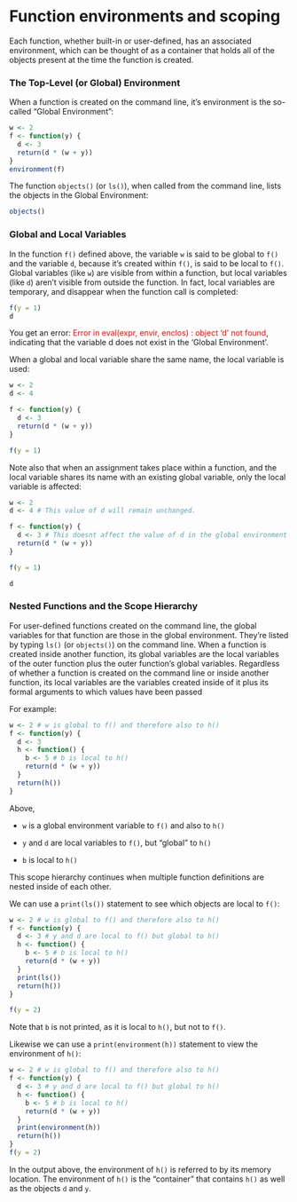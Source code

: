 # Function environments and scoping

Each function, whether built-in or user-defined, has an associated environment, which can be thought of as a container that holds all of the objects present at the time the function is created.

### The Top-Level (or Global) Environment

When a function is created on the command line, it's environment is the so-called "Global Environment":

```r
w <- 2
f <- function(y) {
  d <- 3
  return(d * (w + y))
}
environment(f)
```

The function `objects()` (or `ls()`), when called from the command line, lists the objects in the Global Environment:

```r
objects()
```

### Global and Local Variables

In the function `f()` defined above, the variable `w` is said to be global to `f()` and the variable `d`, because it's created within `f()`, is said to be local to `f()`. Global variables (like `w`) are visible from within a function, but local variables (like `d`) aren't visible from outside the function. In fact, local variables are temporary, and disappear when the function call is completed:

```r
f(y = 1)
d
```

You get an error: [Error in eval(expr, envir, enclos) : object 'd' not found]{style="color: red"}, indicating that the variable d does not exist in the 'Global Environment'.

When a global and local variable share the same name, the local variable is used:

```r
w <- 2
d <- 4

f <- function(y) {
  d <- 3
  return(d * (w + y))
}

f(y = 1)
```

Note also that when an assignment takes place within a function, and the local variable shares its name with an existing global variable, only the local variable is affected:

```r
w <- 2
d <- 4 # This value of d will remain unchanged.

f <- function(y) {
  d <- 3 # This doesnt affect the value of d in the global environment
  return(d * (w + y))
}

f(y = 1)

d
```

### Nested Functions and the Scope Hierarchy

For user-defined functions created on the command line, the global variables for that function are those in the global environment. They're listed by typing `ls()` (or `objects()`) on the command line. When a function is created inside another function, its global variables are the local variables of the outer function plus the outer function's global variables. Regardless of whether a function is created on the command line or inside another function, its local variables are the variables created inside of it plus its formal arguments to which values have been passed

For example:

```r
w <- 2 # w is global to f() and therefore also to h()
f <- function(y) {
  d <- 3
  h <- function() {
    b <- 5 # b is local to h()
    return(d * (w + y))
  }
  return(h())
}
```

Above,

-   `w` is a global environment variable to `f()` and also to `h()`

-   `y` and `d` are local variables to `f()`, but "global" to `h()`

-   `b` is local to `h()`

This scope hierarchy continues when multiple function definitions are nested inside of each other.

We can use a `print(ls())` statement to see which objects are local to `f()`:

```r
w <- 2 # w is global to f() and therefore also to h()
f <- function(y) {
  d <- 3 # y and d are local to f() but global to h()
  h <- function() {
    b <- 5 # b is local to h()
    return(d * (w + y))
  }
  print(ls())
  return(h())
}

f(y = 2)
```

Note that `b` is not printed, as it is local to `h()`, but not to `f()`.

Likewise we can use a `print(environment(h))` statement to view the environment of `h()`:

```r
w <- 2 # w is global to f() and therefore also to h()
f <- function(y) {
  d <- 3 # y and d are local to f() but global to h()
  h <- function() {
    b <- 5 # b is local to h()
    return(d * (w + y))
  }
  print(environment(h))
  return(h())
}
f(y = 2)
```

In the output above, the environment of `h()` is referred to by its memory location. The environment of `h()` is the "container" that contains `h()` as well as the objects `d` and `y`.
